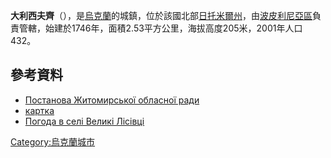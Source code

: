 {{coord|49|58|58|N|29|22|20|E|scale:30000|display=inline,title}}

'''大利西夫齊'''（{{lang-uk|Великі Лісівці}}），是[[烏克蘭|烏克蘭]]的城鎮，位於該國北部[[日托米爾州|日托米爾州]]，由[[波皮利尼亞區|波皮利尼亞區]]負責管轄，始建於1746年，面積2.53平方公里，海拔高度205米，2001年人口432。

==參考資料==
*[http://gska2.rada.gov.ua/pls/z7502/A036?rdat1=08.12.2010&vf7551=1081 Постанова Житомирської обласної ради]{{dead link|date=2017年12月 |bot=InternetArchiveBot |fix-attempted=yes }}
*[http://gska2.rada.gov.ua/pls/z7502/A005?rf7571=43047 картка]{{dead link|date=2017年12月 |bot=InternetArchiveBot |fix-attempted=yes }}
* [http://weather.in.ua/ua/zhitomirskaja/2977 Погода в селі Великі Лісівці] {{Wayback|url=http://weather.in.ua/ua/zhitomirskaja/2977 |date=20111219162811 }}
  
{{Ukraine-geo-stub}}
[[Category:烏克蘭城市|Category:烏克蘭城市]]